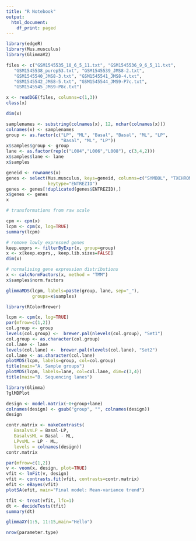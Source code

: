 ```yaml
---
title: "R Notebook"
output:
  html_document:
    df_print: paged
---
```


```r

library(edgeR)
library(Mus.musculus)
library(GlimmaV2)

files <- c("GSM1545535_10_6_5_11.txt", "GSM1545536_9_6_5_11.txt", 
   "GSM1545538_purep53.txt", "GSM1545539_JMS8-2.txt", 
   "GSM1545540_JMS8-3.txt", "GSM1545541_JMS8-4.txt", 
   "GSM1545542_JMS8-5.txt", "GSM1545544_JMS9-P7c.txt", 
   "GSM1545545_JMS9-P8c.txt")

x <- readDGE(files, columns=c(1,3))
class(x)
```

```r
dim(x)
```

```r
samplenames <- substring(colnames(x), 12, nchar(colnames(x)))
colnames(x) <- samplenames
group <- as.factor(c("LP", "ML", "Basal", "Basal", "ML", "LP", 
                     "Basal", "ML", "LP"))
x$samples$group <- group
lane <- as.factor(rep(c("L004","L006","L008"), c(3,4,2)))
x$samples$lane <- lane
x$samples
```

```r
geneid <- rownames(x)
genes <- select(Mus.musculus, keys=geneid, columns=c("SYMBOL", "TXCHROM"), 
                keytype="ENTREZID")
genes <- genes[!duplicated(genes$ENTREZID),]
x$genes <- genes
x
```


```r

# transformations from raw scale

cpm <- cpm(x)
lcpm <- cpm(x, log=TRUE)
summary(lcpm)

```

```r

# remove lowly expressed genes
keep.exprs <- filterByExpr(x, group=group)
x <- x[keep.exprs,, keep.lib.sizes=FALSE]
dim(x)
```

```r
# normalising gene expression distributions
x <- calcNormFactors(x, method = "TMM")
x$samples$norm.factors

```



```r
glimmaMDS(lcpm, labels=paste(group, lane, sep="_"), 
          groups=x$samples)
```

```r
library(RColorBrewer)

lcpm <- cpm(x, log=TRUE)
par(mfrow=c(1,2))
col.group <- group
levels(col.group) <-  brewer.pal(nlevels(col.group), "Set1")
col.group <- as.character(col.group)
col.lane <- lane
levels(col.lane) <-  brewer.pal(nlevels(col.lane), "Set2")
col.lane <- as.character(col.lane)
plotMDS(lcpm, labels=group, col=col.group)
title(main="A. Sample groups")
plotMDS(lcpm, labels=lane, col=col.lane, dim=c(3,4))
title(main="B. Sequencing lanes")

```

```r
library(Glimma)
?glMDPlot
```


```r

design <- model.matrix(~0+group+lane)
colnames(design) <- gsub("group", "", colnames(design))
design

```

```r
contr.matrix <- makeContrasts(
   BasalvsLP = Basal-LP, 
   BasalvsML = Basal - ML, 
   LPvsML = LP - ML, 
   levels = colnames(design))
contr.matrix
```

```r

par(mfrow=c(1,2))
v <- voom(x, design, plot=TRUE)
vfit <- lmFit(v, design)
vfit <- contrasts.fit(vfit, contrasts=contr.matrix)
efit <- eBayes(vfit)
plotSA(efit, main="Final model: Mean-variance trend")

```



```r

tfit <- treat(vfit, lfc=1)
dt <- decideTests(tfit)
summary(dt)

```

```r

glimmaXY(1:5, 11:15,main="Hello")

nrow(parameter.type)
```

```r

```

```r

```
